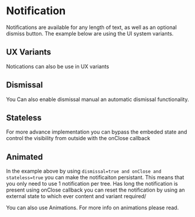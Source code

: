 
# Notification

Notifications are available for any length of text, as well as an optional dismiss button.
The example below are using the UI system variants.

<Preview>
  <Story id="components-notification--example" />
</Preview>
<Props of={Notification} />

## UX Variants

Notications can also be use in UX variants

<Preview>
  <Story id="components-notification--variants" />
</Preview>

## Dismissal

You Can also enable dismissal manual an automatic dismissal functionality.

<Preview>
  <Story id="components-notification--dismissal" />
</Preview>

## Stateless

For more advance implementation you can bypass the embeded state and control
the visibility from outside with the onClose callback

<Preview>
  <Story id="components-notification--stateless" />
</Preview>

## Animated

In the example above by using `dismissal=true and onClose and stateless=true` you can make the notificaiton persistant.
This means that you only need to use 1 notification per tree. Has long the notification is present using onClose
callback you can reset the notification by using an external state to which ever content and variant required/

You can also use Animations. For more info on animations please read.

<Preview>
  <Story id="components-notification--animated" />
</Preview>
